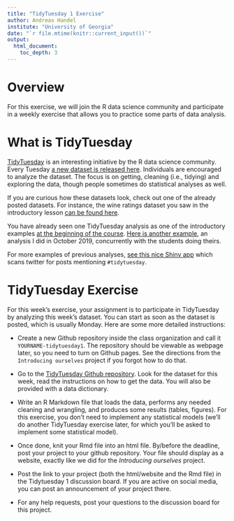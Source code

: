 ```yaml
---
title: "TidyTuesday 1 Exercise" 
author: Andreas Handel
institute: "University of Georgia"
date: "`r file.mtime(knitr::current_input())`"
output: 
  html_document:
    toc_depth: 3
---
```


# Overview
For this exercise, we will join the R data science community and participate in a weekly exercise that allows you to practice some parts of data analysis.


# What is TidyTuesday 
[TidyTuesday](https://thomasmock.netlify.com/post/tidytuesday-a-weekly-social-data-project-in-r/) is an interesting initiative by the R data science community. Every Tuesday [a new dataset is released here](https://github.com/rfordatascience/tidytuesday). Individuals are encouraged to analyze the dataset. The focus is on getting, cleaning (i.e., tidying) and exploring the data, though people sometimes do statistical analyses as well. 

If you are curious how these datasets look, check out one of the already posted datasets. For instance, the wine ratings dataset you saw in the introductory lesson [can be found here](https://github.com/rfordatascience/tidytuesday/tree/master/data/2019/2019-05-28).

You have already seen one TidyTuesday analysis as one of the introductory examples [at the beginning of the course](./Topic_Introduction.html). [Here is another example](), an analysis I did in October 2019, concurrently with the students doing theirs. 

For more examples of previous analyses, [see this nice Shiny app](https://nsgrantham.shinyapps.io/tidytuesdayrocks/) which scans twitter for posts mentioning `#tidytuesday`.


# TidyTuesday Exercise
For this week's exercise, your assignment is to participate in TidyTuesday by analyzing this week's dataset. You can start as soon as the dataset is posted, which is usually Monday. Here are some more detailed instructions:

* Create a new Github repository inside the class organization and call it `YOURNAME-tidytuesday1`. The repository should be viewable as webpage later, so you need to turn on Github pages. See the directions from the `Introducing ourselves` project if you forgot how to do that.

* Go to the [TidyTuesday Github repository](https://github.com/rfordatascience/tidytuesday). Look for the dataset for this week, read the instructions on how to get the data. You will also be provided with a data dictionary. 

* Write an R Markdown file that loads the data, performs any needed cleaning and wrangling, and produces some results (tables, figures). For this exercise, you don't need to implement any statistical models (we'll do another TidyTuesday exercise later, for which you'll be asked to implement some statistical model). 

* Once done, knit your Rmd file into an html file. By/before the deadline, post your project to your github repository. Your file should display as a website, exactly like we did for the _Introducing ourselves_ project. 

* Post the link to your project (both the html/website and the Rmd file) in the Tidytuesday 1 discussion board. If you are active on social media, you can post an announcement of your project there. 

* For any help requests, post your questions to the discussion board for this project. 